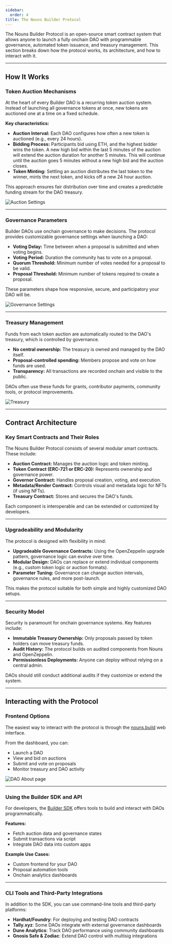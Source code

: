 ```yaml
---
sidebar:
  order: 4
title: The Nouns Builder Protocol
---
```



The Nouns Builder Protocol is an open-source smart contract system that allows anyone to launch a fully onchain DAO with programmable governance, automated token issuance, and treasury management. This section breaks down how the protocol works, its architecture, and how to interact with it.

---

## How It Works

### Token Auction Mechanisms

At the heart of every Builder DAO is a recurring token auction system. Instead of launching all governance tokens at once, new tokens are auctioned one at a time on a fixed schedule.

**Key characteristics:**

- **Auction Interval:** Each DAO configures how often a new token is auctioned (e.g., every 24 hours).
- **Bidding Process:** Participants bid using ETH, and the highest bidder wins the token. A new high bid within the last 5 minutes of the auction will extend the auction duration for another 5 minutes. This will continue until the auction goes 5 minutes without a new high bid and the auction closes.
- **Token Minting:** Settling an auction distributes the last token to the winner, mints the next token, and kicks off a new 24 hour auction.

This approach ensures fair distribution over time and creates a predictable funding stream for the DAO treasury.

![Auction Settings](./public/onboarding/nb-protocolOnboarding/auction-setting.png)

---

### Governance Parameters

Builder DAOs use onchain governance to make decisions. The protocol provides customizable governance settings when launching a DAO:

- **Voting Delay:** Time between when a proposal is submitted and when voting begins.
- **Voting Period:** Duration the community has to vote on a proposal.
- **Quorum Threshold:** Minimum number of votes needed for a proposal to be valid.
- **Proposal Threshold:** Minimum number of tokens required to create a proposal.

These parameters shape how responsive, secure, and participatory your DAO will be.

![Governance Settings](./public/onboarding/nb-protocolOnboarding/gov-setting.png)

---

### Treasury Management

Funds from each token auction are automatically routed to the DAO's treasury, which is controlled by governance.

- **No central ownership:** The treasury is owned and managed by the DAO itself.
- **Proposal-controlled spending:** Members propose and vote on how funds are used.
- **Transparency:** All transactions are recorded onchain and visible to the public.

DAOs often use these funds for grants, contributor payments, community tools, or protocol improvements.

![Treasury](./public/onboarding/nb-protocolOnboarding/treasury.png)

---

## Contract Architecture

### Key Smart Contracts and Their Roles

The Nouns Builder Protocol consists of several modular smart contracts. These include:

- **Auction Contract:** Manages the auction logic and token minting.
- **Token Contract (ERC-721 or ERC-20):** Represents ownership and governance power.
- **Governor Contract:** Handles proposal creation, voting, and execution.
- **Metadata/Render Contract:** Controls visual and metadata logic for NFTs (if using NFTs).
- **Treasury Contract:** Stores and secures the DAO's funds.

Each component is interoperable and can be extended or customized by developers.

---

### Upgradeability and Modularity

The protocol is designed with flexibility in mind:

- **Upgradeable Governance Contracts:** Using the OpenZeppelin upgrade pattern, governance logic can evolve over time.
- **Modular Design:** DAOs can replace or extend individual components (e.g., custom token logic or auction formats).
- **Parameter Tuning:** Governance can change auction intervals, governance rules, and more post-launch.

This makes the protocol suitable for both simple and highly customized DAO setups.

---

### Security Model

Security is paramount for onchain governance systems. Key features include:

- **Immutable Treasury Ownership:** Only proposals passed by token holders can move treasury funds.
- **Audit History:** The protocol builds on audited components from Nouns and OpenZeppelin.
- **Permissionless Deployments:** Anyone can deploy without relying on a central admin.

DAOs should still conduct additional audits if they customize or extend the system.

---

## Interacting with the Protocol

### Frontend Options

The easiest way to interact with the protocol is through the [nouns.build](http://nouns.build/) web interface.

From the dashboard, you can:

- Launch a DAO
- View and bid on auctions
- Submit and vote on proposals
- Monitor treasury and DAO activity

![DAO About page](./public/onboarding/nb-protocolOnboarding/DAO-about.png)

---

### Using the Builder SDK and API

For developers, the [Builder SDK](https://github.com/nounsDAO/nouns-builder) offers tools to build and interact with DAOs programmatically.

**Features:**

- Fetch auction data and governance states
- Submit transactions via script
- Integrate DAO data into custom apps

**Example Use Cases:**

- Custom frontend for your DAO
- Proposal automation tools
- Onchain analytics dashboards

---

### CLI Tools and Third-Party Integrations

In addition to the SDK, you can use command-line tools and third-party platforms:

- **Hardhat/Foundry**: For deploying and testing DAO contracts
- **Tally.xyz**: Some DAOs integrate with external governance dashboards
- **Dune Analytics**: Track DAO performance using community dashboards
- **Gnosis Safe & Zodiac**: Extend DAO control with multisig integrations
